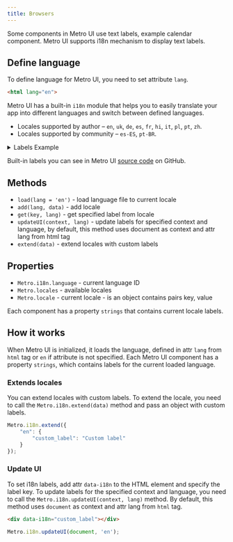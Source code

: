 ```yaml
---
title: Browsers
---
```



<Leader content="Metro UI ready for internationalization and localisation!"/>

Some components in Metro UI use text labels, example calendar component. Metro UI supports i18n mechanism to display text labels.

## Define language

To define language for Metro UI, you need to set attribute `lang`.

```html
<html lang="en">
```

Metro UI has a built-in `i18n` module that helps you to easily translate your app into different languages and switch between defined languages.

+ Locales supported by author – `en`, `uk`, `de`, `es`, `fr`, `hi`, `it`, `pl`, `pt`, `zh`.
+ Locales supported by community – `es-ES`, `pt-BR`.

<details>
    <summary>Labels Example</summary>
    
```json
{
    "en": {
        weekStart: 0,

        january: "January",
        february: "February",
        march: "March",
        april: "April",
        may: "May",
        june: "June",
        july: "July",
        august: "August",
        september: "September",
        october: "October",
        november: "November",
        december: "December",
    
        january_short: "Jan",
        february_short: "Feb",
        march_short: "Mar",
        april_short: "Apr",
        may_short: "May",
        june_short: "Jun",
        july_short: "Jul",
        august_short: "Aug",
        september_short: "Sep",
        october_short: "Oct",
        november_short: "Nov",
        december_short: "Dec",
    
        sunday: "Sunday",
        monday: "Monday",
        tuesday: "Tuesday",
        wednesday: "Wednesday",
        thursday: "Thursday",
        friday: "Friday",
        saturday: "Saturday",
    
        sunday_short: "Sun",
        monday_short: "Mon",
        tuesday_short: "Tue",
        wednesday_short: "Wed",
        thursday_short: "Thu",
        friday_short: "Fri",
        saturday_short: "Sat",
    
        sunday_short_2: "Su",
        monday_short_2: "Mo",
        tuesday_short_2: "Tu",
        wednesday_short_2: "We",
        thursday_short_2: "Th",
        friday_short_2: "Fr",
        saturday_short_2: "Sa",
    
        label_ok: "OK",
        label_cancel: "Cancel",
        label_done: "Done",
        label_today: "Today",
        label_now: "Now",
        label_clear: "Clear",
        label_help: "Help",
        label_yes: "Yes",
        label_no: "No",
        label_random: "Random",
        label_save: "Save",
        label_reset: "Reset",
        label_submit: "Submit",
        label_add_user_color: "Add to swatches",
        label_send: "Send",
        label_accept: "Accept",
        label_cookies_title: "This site uses cookies",
        label_cookies_text: "This website uses cookies to ensure you get the best experience on our website.",
        label_choose_file: "Choose file(s)",
        label_drop_file: "Click or drop file(s) here",
        label_files_selected: "{n} file(s) selected",
    
        label_days: "days",
        label_hours: "hours",
        label_minutes: "min",
        label_seconds: "sec",
        label_month: "mon",
        label_months: "mon's",
        label_day: "day",
        label_year: "year",
        label_years: "years",
    
        label_rows_count: "Show:",
        label_search: "Search:",
        label_table_info: "Showing $1 to $2 of $3 entries",
        label_prev: "Prev",
        label_next: "Next",
        label_all: "All",
        label_inspector: "Inspector",
        label_goto_page: "Goto",
        label_enter_page: "Enter page...",
        label_empty: "Nothing to show",
        label_user_colors: "User Colors",
        label_tiles: "Tiles",
        label_list: "List",
        label_load_more: "Load more",
        label_buy: "Buy",
        label_buy_now: "Buy now",
        label_buy_today: "Buy today",
        label_download: "Download",
        label_search_results: "Search results",
        label_add: "Add",
        label_edit: "Edit",
        label_delete: "Delete",
        label_new: "New",
        label_sell: "Sell",
        label_details: "Details",
        label_sorting: "Sorting",
        label_finish: "Finish",
        label_play: "Play",
        label_pause: "Pause",
        label_stop: "Stop",
        label_mute: "Mute",
        label_loop: "Loop",
    
        label_on: "on",
        label_off: "off",
    
        label_rename_tab: "Rename tab",
        label_close_tab: "Close tab",
        label_close_other_tabs: "Close other tabs",
        label_close_tabs_left: "Close tabs left",
        label_close_tabs_right: "Close tabs right",
        label_close_all_tabs: "Close all tabs",
        label_close_inactive_tabs: "Close inactive tabs",
    
        label_clear_input: "Clear input",
        label_reveal_password: "Reveal password",
        label_hide_password: "Hide password",
        label_generate_random: "Generate random value",
        label_search_input: "Search for the entered value",
    
        label_note: "Note",
        label_tip: "Tip",
        label_info: "Info",
        label_warning: "Warning",
        label_question: "Question",
        label_error: "Error",
        label_success: "Success",
        label_caution: "Caution",
        label_alert: "Alert",
        label_bug: "Bug",
        label_fuck: "Fuck",
        label_important: "Important",
        label_shit: "Shit",
        label_air: "Air",
    
        label_select_all: "Select all",
        label_select_more: "Select...",
        label_select: "Select",
        label_filter: "Filter",
    
        label_collapse: "Collapse",
    }
}
```
    
</details>

Built-in labels you can see in Metro UI [source code](https://github.com/olton/Metro-UI-CSS/blob/master/source/i18n/en.js) on GitHub.

## Methods

+ `load(lang = 'en')` - load language file to current locale
+ `add(lang, data)` - add locale
+ `get(key, lang)` - get specified label from locale
+ `updateUI(context, lang)` - update labels for specified context and language, by default, this method uses document as context and attr lang from html tag
+ `extend(data)` - extend locales with custom labels

## Properties

+ `Metro.i18n.language` - current language ID
+ `Metro.locales` - available locales
+ `Metro.locale` - current locale - is an object contains pairs key, value

Each component has a property `strings` that contains current locale labels. 

## How it works

When Metro UI is initialized, it loads the language, defined in attr `lang` from `html` tag or `en` if attribute is not specified. 
Each Metro UI component has a property `strings`, which contains labels for the current loaded language. 

### Extends locales

You can extend locales with custom labels.
To extend the locale, you need to call the `Metro.i18n.extend(data)` method and pass an object with custom labels.

```js
Metro.i18n.extend({
    "en": {
        "custom_label": "Custom label"
    }
});
```

### Update UI

To set i18n labels, add attr `data-i18n` to the HTML element and specify the label key. 
To update labels for the specified context and language, you need to call the `Metro.i18n.updateUI(context, lang)` method. 
By default, this method uses `document` as context and attr lang from `html` tag.

```html
<div data-i18n="custom_label"></div>
```

```js
Metro.i18n.updateUI(document, 'en');
```
